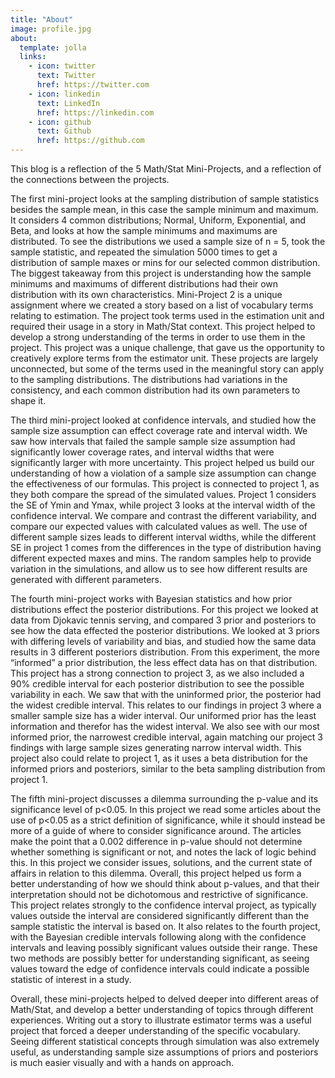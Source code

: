 ```yaml
---
title: "About"
image: profile.jpg
about:
  template: jolla
  links:
    - icon: twitter
      text: Twitter
      href: https://twitter.com
    - icon: linkedin
      text: LinkedIn
      href: https://linkedin.com
    - icon: github
      text: Github
      href: https://github.com
---
```


This blog is a reflection of the 5 Math/Stat Mini-Projects, and a reflection of the connections between the projects.

The first mini-project looks at the sampling distribution of sample statistics besides the sample mean, in this case the sample minimum and maximum. It considers 4 common distributions; Normal, Uniform, Exponential, and Beta, and looks at how the sample minimums and maximums are distributed. To see the distributions we used a sample size of n = 5, took the sample statistic, and repeated the simulation 5000 times to get a distribution of sample maxes or mins for our selected common distribution. The biggest takeaway from this project is understanding how the sample minimums and maximums of different distributions had their own distribution with its own characteristics. Mini-Project 2 is a unique assignment where we created a story based on a list of vocabulary terms relating to estimation. The project took terms used in the estimation unit and required their usage in a story in Math/Stat context. This project helped to develop a strong understanding of the terms in order to use them in the project. This project was a unique challenge, that gave us the opportunity to creatively explore terms from the estimator unit. These projects are largely unconnected, but some of the terms used in the meaningful story can apply to the sampling distributions. The distributions had variations in the consistency, and each common distribution had its own parameters to shape it. 

The third mini-project looked at confidence intervals, and studied how the sample size assumption can effect coverage rate and interval width. We saw how intervals that failed the sample sample size assumption had significantly lower coverage rates, and interval widths that were significantly larger with more uncertainty. This project helped us build our understanding of how a violation of a sample size assumption can change the effectiveness of our formulas. This project is connected to project 1, as they both compare the spread of the simulated values. Project 1 considers the SE of Ymin and Ymax, while project 3 looks at the interval width of the confidence interval. We compare and contrast the different variability, and compare our expected values with calculated values as well. The use of different sample sizes leads to different interval widths, while the different SE in project 1 comes from the differences in the type of distribution having different expected maxes and mins. The random samples help to provide variation in the simulations, and allow us to see how different results are generated with different parameters.

The fourth mini-project works with Bayesian statistics and how prior distributions effect the posterior distributions. For this project we looked at data from Djokavic tennis serving, and compared 3 prior and posteriors to see how the data effected the posterior distributions. We looked at 3 priors with differing levels of variability and bias, and studied how the same data results in 3 different posteriors distribution. From this experiment, the more "informed" a prior distribution, the less effect data has on that distribution. This project has a strong connection to project 3, as we also included a 90% credible interval for each posterior distribution to see the possible variability in each. We saw that with the uninformed prior, the posterior had the widest credible interval. This relates to our findings in project 3 where a smaller sample size has a wider interval. Our uniformed prior has the least information and therefor has the widest interval. We also see with our most informed prior, the narrowest credible interval, again matching our project 3 findings with large sample sizes generating narrow interval width. This project also could relate to project 1, as it uses a beta distribution for the informed priors and posteriors, similar to the beta sampling distribution from project 1.

The fifth mini-project discusses a dilemma surrounding the p-value and its significance level of p<0.05. In this project we read some articles about the use of p<0.05 as a strict definition of significance, while it should instead be more of a guide of where to consider significance around. The articles make the point that a 0.002 difference in p-value should not determine whether something is significant or not, and notes the lack of logic behind this. In this project we consider issues, solutions, and the current state of affairs in relation to this dilemma. Overall, this project helped us form a better understanding of how we should think about p-values, and that their interpretation should not be dichotomous and restrictive of significance. This project relates strongly to the confidence interval project, as typically values outside the interval are considered significantly different than the sample statistic the interval is based on. It also relates to the fourth project, with the Bayesian credible intervals following along with the confidence intervals and leaving possibly significant values outside their range. These two methods are possibly better for understanding significant, as seeing values toward the edge of confidence intervals could indicate a possible statistic of interest in a study. 

Overall, these mini-projects helped to delved deeper into different areas of Math/Stat, and develop a better understanding of topics through different experiences. Writing out a story to illustrate estimator terms was a useful project that forced a deeper understanding of the specific vocabulary. Seeing different statistical concepts through simulation was also extremely useful, as understanding sample size assumptions of priors and posteriors is much easier visually and with a hands on approach.




